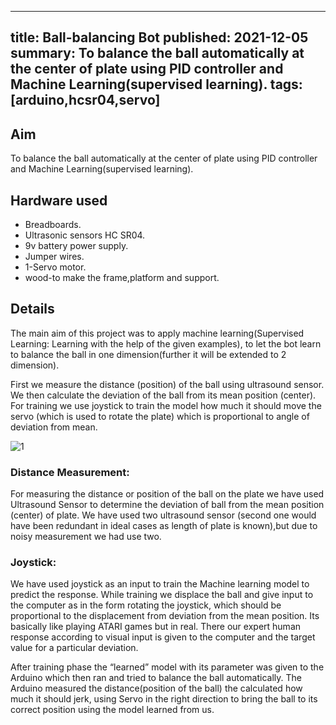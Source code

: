 <!-- ---
title: Ball-balancing Bot 
tags: [arduino,hcsr04,servo]
layout: article
mode: normal
type: article
sharing: true
author: Abhinav Kumar
show_author_profile: true
show_title: true
full_width: false
header: true
cover: /assets/images/blog/thumbnails/Ball-balancing Bot.png
--- -->
---
title: Ball-balancing Bot 
published: 2021-12-05
summary: To balance the ball automatically at the center of plate using PID controller and Machine Learning(supervised learning).
tags: [arduino,hcsr04,servo]
---
## Aim
To balance the ball automatically at the center of plate using PID controller and Machine Learning(supervised learning).
<!--more-->

## Hardware used
- Breadboards.
- Ultrasonic sensors HC SR04.
- 9v battery power supply.
- Jumper wires.
- 1-Servo motor.
- wood-to make the frame,platform and support.

## Details
The main aim of this project was to apply machine learning(Supervised Learning: Learning with the help of the given examples), to let the bot learn to balance the ball in one dimension(further it will be extended to 2 dimension).

First we measure the distance (position) of the ball using ultrasound sensor. We then calculate the deviation of the ball from its mean position (center). For training we use joystick to train the model how much it should move the servo (which is used to rotate the plate) which is proportional to angle of deviation from mean.


<Image
  src='/static/images/blog/thumbnails/Ball-balancing Bot.png'
  alt='1'
  width='auto'
  height='auto'
/>

### Distance Measurement:
For measuring the distance  or position of the ball on the plate we have used Ultrasound Sensor to determine the deviation of ball from the mean position (center) of plate. We have used two ultrasound sensor (second one would have been redundant in ideal cases as length of plate is known),but due to noisy measurement we had use two.

### Joystick:
We have used joystick as an input to train the Machine learning model to predict the response. While training we displace the ball and give input to the computer as in the form rotating the joystick, which should be proportional to the displacement from deviation from the mean position. Its basically like playing ATARI games but in real. There our expert human response according to visual input is given to the computer and the target value for a particular deviation.

After training phase the “learned” model with its parameter was given to the Arduino which then ran and tried to balance the ball automatically. The Arduino measured the distance(position of the ball) the calculated how much it should jerk, using Servo in the right direction to bring the ball to its correct position using the model learned from us.

<EmbedItem url='https://www.youtube.com/embed/37u1pUv5rH4' />

